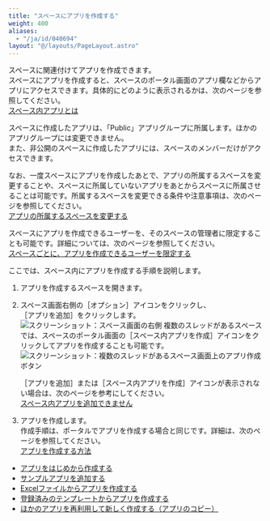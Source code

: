 ```yaml
---
title: "スペースにアプリを作成する"
weight: 400
aliases:
  - "/ja/id/040694"
layout: "@/layouts/PageLayout.astro"
---
```




スペースに関連付けてアプリを作成できます。  
スペースにアプリを作成すると、スペースのポータル画面のアプリ欄などからアプリにアクセスできます。具体的にどのように表示されるかは、次のページを参照してください。  
[スペース内アプリとは](/k/ja/id/040709.html)

スペースに作成したアプリは、「Public」アプリグループに所属します。ほかのアプリグループには変更できません。  
また、非公開のスペースに作成したアプリには、スペースのメンバーだけがアクセスできます。

なお、一度スペースにアプリを作成したあとで、アプリの所属するスペースを変更することや、スペースに所属していないアプリをあとからスペースに所属させることは可能です。所属するスペースを変更できる条件や注意事項は、次のページを参照してください。  
[アプリの所属するスペースを変更する](/k/ja/id/040492.html)

<Hint>

スペースにアプリを作成できるユーザーを、そのスペースの管理者に限定することも可能です。詳細については、次のページを参照してください。  
[スペースごとに、アプリを作成できるユーザーを限定する](/k/ja/id/040695.html)

</Hint>

ここでは、スペース内にアプリを作成する手順を説明します。

1. アプリを作成するスペースを開きます。

1. スペース画面右側の<Wovn>［オプション］</Wovn>アイコンをクリックし、<Wovn>［アプリを追加］</Wovn>をクリックします。  
   <Img src="/k/kintone/img-ja/addapp_space_img01.png" alt="スクリーンショット：スペース画面の右側" />
  複数のスレッドがあるスペースでは、スペースのポータル画面の<Wovn>［スペース内アプリを作成］</Wovn>アイコンをクリックしてアプリを作成することも可能です。
   <Img src="/k/kintone/img-ja/addapp_space_img02.png" alt="スクリーンショット：複数のスレッドがあるスペース画面上のアプリ作成ボタン" />

   <Note>

   <Wovn>［アプリを追加］</Wovn>または<Wovn>［スペース内アプリを作成］</Wovn>アイコンが表示されない場合は、次のページを参考にしてください。  
   [スペース内アプリを追加できません](/k/ja/id/040239.html)

   </Note>

1. アプリを作成します。  
  作成手順は、ポータルでアプリを作成する場合と同じです。詳細は、次のページを参照してください。  
  [アプリを作成する方法](/k/ja/id/040620.html)

<Reference>

* [アプリをはじめから作成する](/k/ja/id/040638.html)
* [サンプルアプリを追加する](/k/ja/id/040622.html)
* [Excelファイルからアプリを作成する](/k/ja/id/040625.html)
* [登録済みのテンプレートからアプリを作成する](/k/ja/id/040632.html)
* [ほかのアプリを再利用して新しく作成する（アプリのコピー）](/k/ja/id/040630.html)

</Reference>
